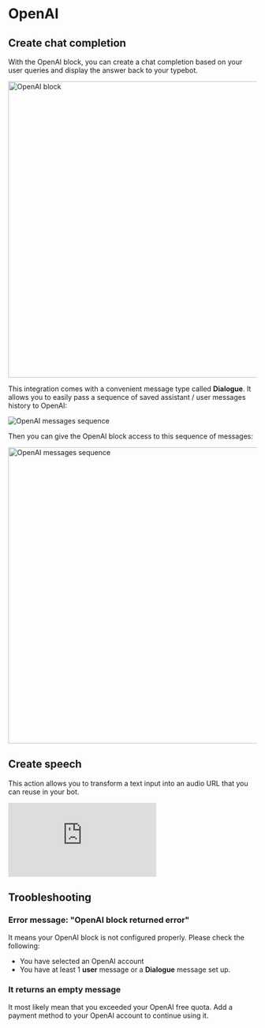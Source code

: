 # OpenAI

## Create chat completion

With the OpenAI block, you can create a chat completion based on your user queries and display the answer back to your typebot.

<img
  src="/img/blocks/integrations/openai/overview.png"
  width="600"
  alt="OpenAI block"
/>

This integration comes with a convenient message type called **Dialogue**. It allows you to easily pass a sequence of saved assistant / user messages history to OpenAI:

<img
  src="/img/blocks/integrations/openai/append-to-history.png"
  alt="OpenAI messages sequence"
/>

Then you can give the OpenAI block access to this sequence of messages:

<img
  src="/img/blocks/integrations/openai/dialogue-usage.png"
  width="600"
  alt="OpenAI messages sequence"
/>

## Create speech

This action allows you to transform a text input into an audio URL that you can reuse in your bot.

<div
  style={{
    position: 'relative',
    paddingBottom: '64.5933014354067%',
    height: 0,
  }}
>
  <iframe
    src="https://www.loom.com/embed/ccca6cbf16ed4d01b513836775db06a3?sid=22a54baa-000b-435a-b770-bfaf32bfe453"
    frameBorder={0}
    webkitallowfullscreen
    mozallowfullscreen
    allowFullScreen
    style={{
      position: 'absolute',
      top: 0,
      left: 0,
      width: '100%',
      height: '100%',
    }}
  />
</div>

## Using Multiple Open AI Blocks: Tips and Tricks

In this video, I discuss some important things to keep in mind when using multiple Open AI blocks consecutively. I provide an example where we ask the user for a topic, generate a summary, and display a list of authors.

I explain that streaming messages is not possible when they are prefixed or suffixed by text, and that all blocks need to compute before displaying anything.

I also demonstrate how formatting can be affected by the presence of text before a message. Watch this video to learn how to optimize your use of multiple Open AI blocks.

<div
  style={{
    position: 'relative',
    paddingBottom: '64.63195691202873%',
    height: 0,
  }}
>
  <iframe
    src="https://www.loom.com/embed/35dc8af6b9244762acc4a5acf275fb43?sid=3723aa59-13ac-49f2-a95b-5608807ac76d"
    frameborder="0"
    webkitallowfullscreen
    mozallowfullscreen
    allowfullscreen
    style={{
      position: 'absolute',
      top: 0,
      left: 0,
      width: '100%',
      height: '100%',
    }}
  ></iframe>
</div>

## Troobleshooting

### Error message: "OpenAI block returned error"

It means your OpenAI block is not configured properly. Please check the following:

- You have selected an OpenAI account
- You have at least 1 **user** message or a **Dialogue** message set up.

### It returns an empty message

It most likely mean that you exceeded your OpenAI free quota. Add a payment method to your OpenAI account to continue using it.
